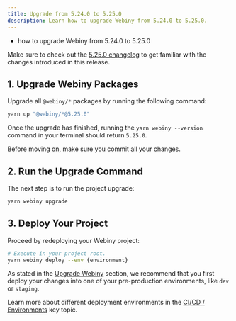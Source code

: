 ```yaml
---
title: Upgrade from 5.24.0 to 5.25.0
description: Learn how to upgrade Webiny from 5.24.0 to 5.25.0.
---
```



<Alert type="success" title="What you’ll learn">

- how to upgrade Webiny from 5.24.0 to 5.25.0

</Alert>

<Alert type="info">

Make sure to check out the [5.25.0 changelog](/docs/{version}/release-notes/5.25.0/changelog) to get familiar with the changes introduced in this release.

</Alert>

## 1. Upgrade Webiny Packages

Upgrade all `@webiny/*` packages by running the following command:

```bash
yarn up "@webiny/*@5.25.0"
```

Once the upgrade has finished, running the `yarn webiny --version` command in your terminal should return `5.25.0`.

<Alert type="info">

Before moving on, make sure you commit all your changes.

</Alert>

## 2. Run the Upgrade Command

The next step is to run the project upgrade:

```bash
yarn webiny upgrade
```

## 3. Deploy Your Project

Proceed by redeploying your Webiny project:

```bash
# Execute in your project root.
yarn webiny deploy --env {environment}
```

<Alert type="warning">

As stated in the [Upgrade Webiny](/docs/{version}/release-notes/upgrade-webiny#pre-production-environments-first) section, we recommend that you first deploy your changes into one of your pre-production environments, like `dev` or `staging`.

</Alert>

<Alert type="info">

Learn more about different deployment environments in the [CI/CD / Environments](/docs/{version}/core-development-concepts/ci-cd/environments) key topic.

</Alert>
